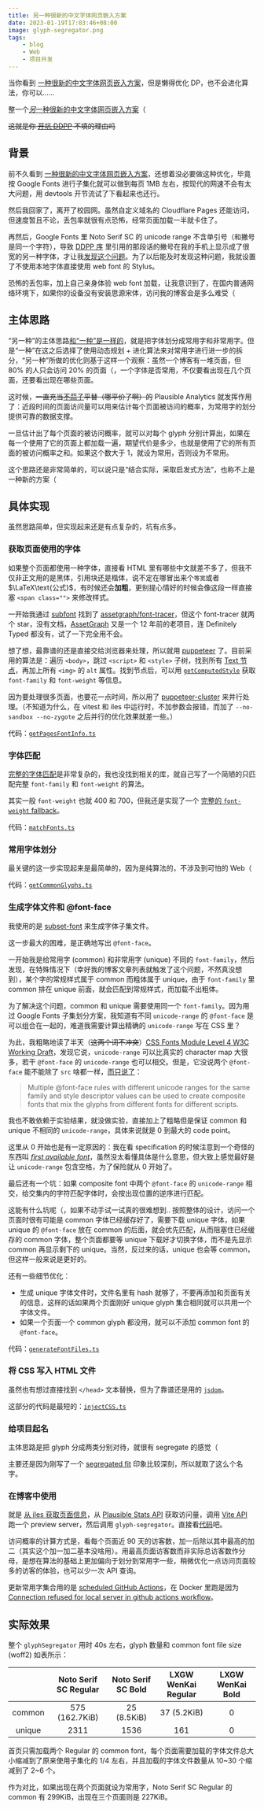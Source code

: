 ```yaml
---
title: 另一种很新的中文字体网页嵌入方案
date: 2023-01-19T17:03:46+08:00
image: glyph-segregator.png
tags:
    - blog
    - Web
    - 项目开发
---
```


当你看到 [一种很新的中文字体网页嵌入方案](https://ayu.land/webfont)，但是懒得优化 DP，也不会进化算法，你可以……

整一个[*另*一种很新的中文字体网页嵌入方案](https://github.com/ouuan/glyph-segregator)（

<Excerpt />

~~这就是你 [开坑 DDPP](ddpp) 不填的理由吗~~

## 背景

前不久看到 [一种很新的中文字体网页嵌入方案](https://ayu.land/webfont)，还想着没必要做这种优化，毕竟按 Google Fonts 进行子集化就可以做到每页 1MB 左右，按现代的网速不会有太大问题，用 devtools 开节流试了下看起来也还行。

然后我回家了，离开了校园网。虽然自定义域名的 Cloudflare Pages 还能访问，但速度暂且不论，丢包率就很有点恐怖，经常页面加载一半就卡住了。

再然后，Google Fonts 里 Noto Serif SC 的 unicode range 不含单引号（和撇号是同一个字符），导致 [DDPP 序](ddpp) 里引用的那段话的撇号在我的手机上显示成了很宽的另一种字体，才让我[发现这个问题](https://github.com/ouuan/iles-blog/commit/080bd7112f88d2eae1e86594f8820c0c517e37ce)。为了以后能及时发现这种问题，我就设置了不使用本地字体直接使用 web font 的 Stylus。

恐怖的丢包率，加上自己亲身体验 web font 加载，让我意识到了，在国内普通网络环境下，如果你的设备没有安装思源宋体，访问我的博客会是多么难受（

## 主体思路

“另一种”的主体思路[和“一种”是一样的](https://ayu.land/webfont#principle)，就是把字体划分成常用字和非常用字。但是“一种”在这之后选择了使用动态规划 + 进化算法来对常用字进行进一步的拆分，“另一种”所做的优化则基于这样一个观察：虽然一个博客有一堆页面，但 80% 的人只会访问 20% 的页面（，一个字体是否常用，不仅要看出现在几个页面，还要看出现在哪些页面。

这时候，~~一直充当[不蒜子](https://busuanzi.ibruce.info/)平替（哪平价了啊）的~~ Plausible Analytics 就发挥作用了：近段时间的页面访问量可以用来估计每个页面被访问的概率，为常用字的划分提供可靠的数据支撑。

一旦估计出了每个页面的被访问概率，就可以对每个 glyph 分别计算出，如果在每一个使用了它的页面上都加载一遍，期望代价是多少，也就是使用了它的所有页面的被访问概率之和。如果这个数大于 1，就设为常用，否则设为不常用。

这个思路还是非常简单的，可以说只是“结合实际，采取启发式方法”，也称不上是一种新的方案（

## 具体实现

虽然思路简单，但实现起来还是有点复杂的，坑有点多。

### 获取页面使用的字体

如果整个页面都使用一种字体，直接看 HTML 里有哪些中文就差不多了，但我不仅<span class="font-sans">非正文用的是黑体</span>，<span class="font-kai">引用块还是楷体</span>，说不定在哪冒出来个`等宽`或者 $\LaTeX\text{公式}$，有时候还会**加粗**，更别提心情好的时候会像这段一样直接塞 `<span class="">` 来修改样式。

一开始我通过 [subfont](https://github.com/Munter/subfont) 找到了 [assetgraph/font-tracer](https://github.com/assetgraph/font-tracer)，但这个 font-tracer 就两个 star，没有文档，[AssetGraph](https://github.com/assetgraph/assetgraph) 又是一个 12 年前的老项目，连 Definitely Typed 都没有，试了一下完全用不会。

想了想，最靠谱的还是直接交给浏览器来处理，所以就用 [puppeteer](https://github.com/puppeteer/puppeteer) 了。目前采用的算法是：遍历 `<body>`，跳过 `<script>` 和 `<style>` 子树，找到所有 [Text 节点](https://developer.mozilla.org/docs/Web/API/Text)，再加上所有 `<img>` 的 `alt` 属性。找到节点后，可以用 [`getComputedStyle`](https://developer.mozilla.org/docs/Web/API/Window/getComputedStyle) 获取 `font-family` 和 `font-weight` 等信息。

因为要处理很多页面，也要花一点时间，所以用了 [puppeteer-cluster](https://github.com/thomasdondorf/puppeteer-cluster) 来并行处理。（不知道为什么，在 vitest 和 iles 中运行时，不加参数会报错，而加了 `--no-sandbox --no-zygote` 之后并行的优化效果就差一些。）

代码：[`getPagesFontInfo.ts`](https://github.com/ouuan/glyph-segregator/blob/master/src/getPagesFontInfo.ts)

### 字体匹配

[完整的字体匹配](https://www.w3.org/TR/css-fonts-4/#font-style-matching)是非常复杂的，我也没找到相关的库，就自己写了一个简陋的只匹配完整 `font-family` 和 `font-weight` 的算法。

其实一般 `font-weight` 也就 400 和 700，但我还是实现了一个 [完整的 `font-weight` fallback](https://developer.mozilla.org/docs/Web/CSS/font-weight#fallback_weights)。

代码：[`matchFonts.ts`](https://github.com/ouuan/glyph-segregator/blob/master/src/matchFonts.ts)

### 常用字体划分

最关键的这一步实现起来是最简单的，因为是纯算法的，不涉及到可怕的 Web（

代码：[`getCommonGlyphs.ts`](https://github.com/ouuan/glyph-segregator/blob/master/src/getCommonGlyphs.ts)

### 生成字体文件和 @font-face

我使用的是 [subset-font](https://github.com/papandreou/subset-font) 来生成字体子集文件。

这一步最大的困难，是正确地写出 `@font-face`。

一开始我是给常用字 (common) 和非常用字 (unique) 不同的 `font-family`，然后发现，在特殊情况下（幸好我的博客文章列表就触发了这个问题，不然真没想到），某个字的常规样式属于 common 而粗体属于 unique，由于 `font-family` 里 common 排在 unique 前面，就会匹配到常规样式，而加载不出粗体。

为了解决这个问题，common 和 unique 需要使用同一个 `font-family`。因为用过 Google Fonts 子集划分方案，我知道有不同 `unicode-range` 的 `@font-face` 是可以组合在一起的，难道我需要计算出精确的 `unicode-range` 写在 CSS 里？

为此，我粗略地读了半天（~~这两个词不冲突~~）[CSS Fonts Module Level 4 W3C Working Draft](https://www.w3.org/TR/css-fonts-4/)，发现它说，`unicode-range` 可以比真实的 character map 大很多，若干 `@font-face` 的 `unicode-range` 也可以相交。但是，它没说两个 `@font-face` 能不能除了 `src` 啥都一样，[而只说了](https://www.w3.org/TR/css-fonts-4/#composite-fonts)：

> Multiple @font-face rules with different unicode ranges for the same family and style descriptor values can be used to create composite fonts that mix the glyphs from different fonts for different scripts.

我也不敢依赖于实验结果，就没做实验，直接加上了粗略但是保证 common 和 unique 不相同的 `unicode-range`，具体来说就是 0 到最大的 code point。

这里从 0 开始也是有一定原因的：我在看 specification 的时候注意到一个奇怪的东西叫 [_first available font_](https://www.w3.org/TR/css-fonts-4/#first-available-font)，虽然没太看懂具体是什么意思，但大致上感觉最好是让 `unicode-range` 包含空格，为了保险就从 0 开始了。

最后还有一个坑：如果 composite font 中两个 `@font-face` 的 `unicode-range` 相交，给交集内的字符匹配字体时，会按出现位置的逆序进行匹配。

这能有什么坑呢（，如果不动手试一试真的很难想到.. 按照整体的设计，访问一个页面时很有可能是 common 字体已经缓存好了，需要下载 unique 字体，如果 unique 的 `@font-face` 放在 common 的后面，就会优先匹配，从而阻塞住已经缓存的 common 字体，整个页面都要等 unique 下载好才切换字体，而不是先显示 common 再显示剩下的 unique。当然，反过来的话，unique 也会等 common，但这样一般来说是更好的。

还有一些细节优化：

-   生成 unique 字体文件时，文件名里有 hash 就够了，不要再添加和页面有关的信息，这样的话如果两个页面刚好 unique glyph 集合相同就可以共用一个字体文件。
-   如果一个页面一个 common glyph 都没用，就可以不添加 common font 的 `@font-face`。

代码：[`generateFontFiles.ts`](https://github.com/ouuan/glyph-segregator/blob/master/src/generateFontFiles.ts)

### 将 CSS 写入 HTML 文件

虽然也有想过直接找到 `</head>` 文本替换，但为了靠谱还是用的 [`jsdom`](https://github.com/jsdom/jsdom)。

这部分的代码是最短的：[`injectCSS.ts`](https://github.com/ouuan/glyph-segregator/blob/master/src/injectCSS.ts)

### 给项目起名

主体思路是把 glyph 分成两类分别对待，就很有 segregate 的感觉（

主要还是因为刚写了一个 [segregated fit](/post/2022/11/csapp-9#segregated-fit) 印象比较深刻，所以就取了这么个名字。

### 在博客中使用

就是 [从 iles 获取页面信息](https://iles-docs.netlify.app/config#ssg-onsiterendered)，从 [Plausible Stats API](https://plausible.io/docs/stats-api#get-apiv1statsbreakdown) 获取访问量，调用 [Vite API](https://vitejs.dev/guide/api-javascript.html#preview) 跑一个 preview server，然后调用 `glyph-segregator`。直接看[代码](https://github.com/ouuan/iles-blog/commit/695f8b22ca3a791ceeb5440e81a6fa377b50bb3b#diff-ca899b3bf20a893bb3dfb058072a2b279953ce008f562727ad74a76d520be662)吧。

访问概率的计算方式是，看每个页面近 90 天的访客数，加一后除以其中最高的加二（其实这个加一加二基本没啥用）。用最高页面访客数而非实际总访客数作分母，是想在算法的基础上更加偏向于划分到常用字一些，稍微优化一点访问页面较多的访客的体验，也可以少一次 API 查询。

更新常用字集合用的是 [scheduled GitHub Actions](https://github.com/ouuan/iles-blog/blob/master/.github/workflows/update-fonts.yml)，在 Docker 里跑是因为 [Connection refused for local server in github actions workflow](https://stackoverflow.com/questions/74332455/connection-refused-for-local-server-in-github-actions-workflow/74341376)。

## 实际效果

整个 `glyphSegregator` 用时 40s 左右，glyph 数量和 common font file size (woff2) 如表所示：

|                                               | Noto Serif SC Regular | Noto Serif SC Bold | LXGW WenKai Regular | LXGW WenKai Bold |
| :-------------------------------------------: | :-------------------: | :----------------: | :-----------------: | :--------------: |
| <span class="whitespace-nowrap">common</span> |    575 (162.7KiB)     |    25 (8.5KiB)     |     37 (5.2KiB)     |        0         |
|                    unique                     |         2311          |        1536        |         161         |        0         |

首页只需加载两个 Regular 的 common font，每个页面需要加载的字体文件总大小缩减到了原来使用子集化的 1/4 左右，并且加载的字体文件数量从 10\~30 个缩减到了 2\~6 个。

作为对比，如果出现在两个页面就设为常用字，Noto Serif SC Regular 的 common 有 299KiB，出现在三个页面则是 227KiB。
